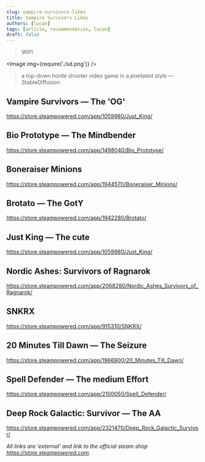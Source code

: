 ```yaml
---
slug: vampire-survivors-likes
title: Vampire Survivors Likes
authors: [lucan]
tags: [article, recommendation, lucan]
draft: false
---
```



> WIP!

<!--truncate-->

<Image img={require('./sd.png')} />

> a top-down horde shooter video game in a pixelated style — StableDiffusion

## Vampire Survivors — The 'OG'

https://store.steampowered.com/app/1059980/Just_King/

## Bio Prototype  — The Mindbender

https://store.steampowered.com/app/1498040/Bio_Prototype/

## Boneraiser Minions

https://store.steampowered.com/app/1944570/Boneraiser_Minions/

## Brotato — The GotY

https://store.steampowered.com/app/1942280/Brotato/

## Just King — The cute

https://store.steampowered.com/app/1059980/Just_King/

## Nordic Ashes: Survivors of Ragnarok

https://store.steampowered.com/app/2068280/Nordic_Ashes_Survivors_of_Ragnarok/

## SNKRX

https://store.steampowered.com/app/915310/SNKRX/

## 20 Minutes Till Dawn — The Seizure

https://store.steampowered.com/app/1966900/20_Minutes_Till_Dawn/

## Spell Defender — The medium Effort

https://store.steampowered.com/app/2100050/Spell_Defender/

## Deep Rock Galactic: Survivor — The AA

https://store.steampowered.com/app/2321470/Deep_Rock_Galactic_Survivor/

*All links are 'external' and link to the official steam shop https://store.steampowered.com.*
